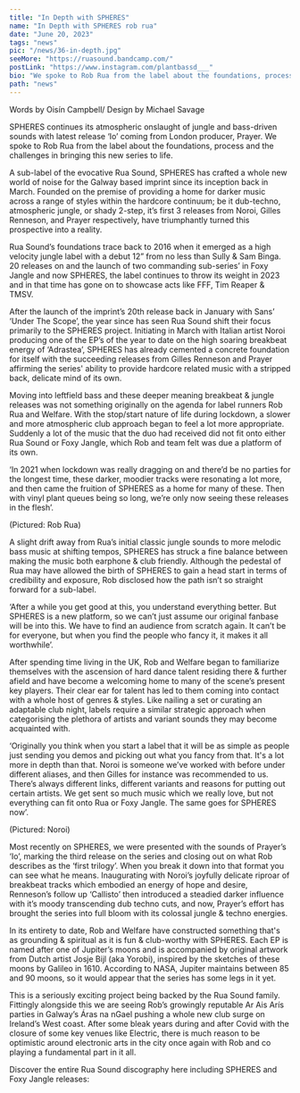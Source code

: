 ---
title: "In Depth with SPHERES"
name: "In Depth with SPHERES rob rua"
date: "June 20, 2023"
tags: "news"
pic: "/news/36-in-depth.jpg"
seeMore: "https://ruasound.bandcamp.com/"
postLink: "https://www.instagram.com/plantbassd___"
bio: "We spoke to Rob Rua from the label about the foundations, process and the challenges in bringing this SPHERES to life."
path: "news"
---

<p className="smallText">Words by Oisín Campbell/ Design by Michael Savage</p>

SPHERES continues its atmospheric onslaught of jungle and bass-driven sounds with latest release ‘Io’ coming from London producer, Prayer. We spoke to Rob Rua from the label about the foundations, process and the challenges in bringing this new series to life.

<Picture src="/news/36-banner.png" alt="SPHERES banner" size={1200} />

A sub-label of the evocative Rua Sound, SPHERES has crafted a whole new world of noise for the Galway based imprint since its inception back in March. Founded on the premise of providing a home for darker music across a range of styles within the hardcore continuum; be it dub-techno, atmospheric jungle, or shady 2-step, it’s first 3 releases from Noroi, Gilles Renneson, and Prayer respectively, have triumphantly turned this prospective into a reality.

Rua Sound’s foundations trace back to 2016 when it emerged as a high velocity jungle label with a debut 12” from no less than Sully & Sam Binga. 20 releases on and the launch of two commanding sub-series’ in Foxy Jangle and now SPHERES, the label continues to throw its weight in 2023 and in that time has gone on to showcase acts like FFF, Tim Reaper & TMSV.

After the launch of the imprint’s 20th release back in January with Sans’ ‘Under The Scope’, the year since has seen Rua Sound shift their focus primarily to the SPHERES project. Initiating in March with Italian artist Noroi producing one of the EP’s of the year to date on the high soaring breakbeat energy of ‘Adrastea’, SPHERES has already cemented a concrete foundation for itself with the succeeding releases from Gilles Renneson and Prayer affirming the series' ability to provide hardcore related music with a stripped back, delicate mind of its own.

Moving into leftfield bass and these deeper meaning breakbeat & jungle releases was not something originally on the agenda for label runners Rob Rua and Welfare. With the stop/start nature of life during lockdown, a slower and more atmospheric club approach began to feel a lot more appropriate. Suddenly a lot of the music that the duo had received did not fit onto either Rua Sound or Foxy Jangle, which Rob and team felt was due a platform of its own.

‘In 2021 when lockdown was really dragging on and there’d be no parties for the longest time, these darker, moodier tracks were resonating a lot more, and then came the fruition of SPHERES as a home for many of these. Then with vinyl plant queues being so long, we’re only now seeing these releases in the flesh’.

<Picture src="/news/36-rob.jpg" alt="rob rua cover pic" size={1200} />
<p className="smallText">(Pictured: Rob Rua)</p>

A slight drift away from Rua’s initial classic jungle sounds to more melodic bass music at shifting tempos, SPHERES has struck a fine balance between making the music both earphone & club friendly. Although the pedestal of Rua may have allowed the birth of SPHERES to gain a head start in terms of credibility and exposure, Rob disclosed how the path isn’t so straight forward for a sub-label.

‘After a while you get good at this, you understand everything better. But SPHERES is a new platform, so we can’t just assume our original fanbase will be into this. We have to find an audience from scratch again. It can’t be for everyone, but when you find the people who fancy it, it makes it all worthwhile’.

After spending time living in the UK, Rob and Welfare began to familiarize themselves with the ascension of hard dance talent residing there & further afield and have become a welcoming home to many of the scene’s present key players. Their clear ear for talent has led to them coming into contact with a whole host of genres & styles. Like nailing a set or curating an adaptable club night, labels require a similar strategic approach when categorising the plethora of artists and variant sounds they may become acquainted with.

‘Originally you think when you start a label that it will be as simple as people just sending you demos and picking out what you fancy from that. It's a lot more in depth than that. Noroi is someone we’ve worked with before under different aliases, and then Gilles for instance was recommended to us. There’s always different links, different variants and reasons for putting out certain artists. We get sent so much music which we really love, but not everything can fit onto Rua or Foxy Jangle. The same goes for SPHERES now’.

<Picture src="/news/36-noroi.png" alt="Noroi cover pic" size={1200} />
<p className="smallText">(Pictured: Noroi)</p>

Most recently on SPHERES, we were presented with the sounds of Prayer’s ‘Io’, marking the third release on the series and closing out on what Rob describes as the ‘first trilogy’. When you break it down into that format you can see what he means. Inaugurating with Noroi’s joyfully delicate riproar of breakbeat tracks which embodied an energy of hope and desire, Renneson’s follow up ‘Callisto’ then introduced a steadied darker influence with it’s moody transcending dub techno cuts, and now, Prayer’s effort has brought the series into full bloom with its colossal jungle & techno energies.

In its entirety to date, Rob and Welfare have constructed something that's as grounding & spiritual as it is fun & club-worthy with SPHERES. Each EP is named after one of Jupiter’s moons and is accompanied by original artwork from Dutch artist Josje Bijl (aka Yorobi), inspired by the sketches of these moons by Galileo in 1610. According to NASA, Jupiter maintains between 85 and 90 moons, so it would appear that the series has some legs in it yet.

This is a seriously exciting project being backed by the Rua Sound family. Fittingly alongside this we are seeing Rob’s growingly reputable Ar Ais Arís parties in Galway’s Áras na nGael pushing a whole new club surge on Ireland’s West coast. After some bleak years during and after Covid with the closure of some key venues like Electric, there is much reason to be optimistic around electronic arts in the city once again with Rob and co playing a fundamental part in it all.

Discover the entire Rua Sound discography here including SPHERES and Foxy Jangle releases: <HoverLink url="https://ruasound.bandcamp.com/" inline external />
